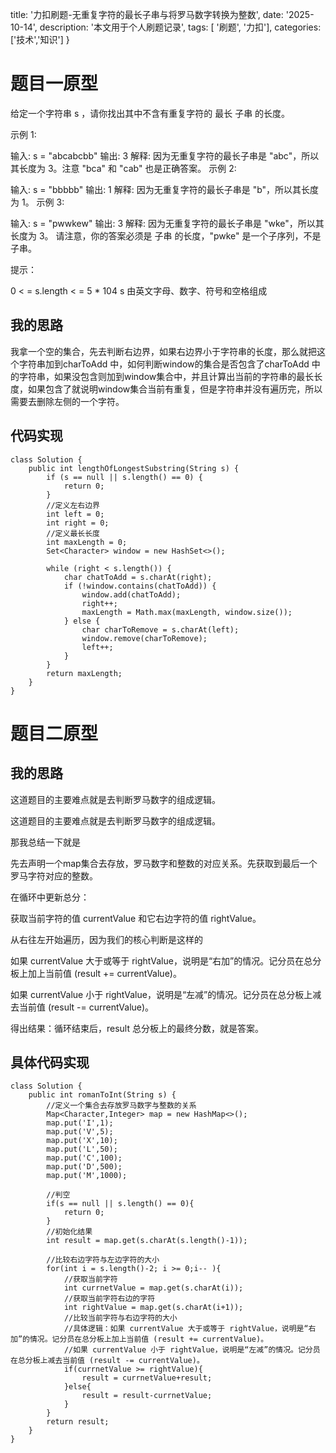   title: '力扣刷题-无重复字符的最长子串与将罗马数字转换为整数',
  date: '2025-10-14',
  description: '本文用于个人刷题记录',
  tags: [ '刷题', '力扣'],
  categories: ['技术','知识']
}

# 题目一原型
给定一个字符串 s ，请你找出其中不含有重复字符的 最长 子串 的长度。

示例 1:

输入: s = "abcabcbb"
输出: 3 
解释: 因为无重复字符的最长子串是 "abc"，所以其长度为 3。注意 "bca" 和 "cab" 也是正确答案。
示例 2:

输入: s = "bbbbb"
输出: 1
解释: 因为无重复字符的最长子串是 "b"，所以其长度为 1。
示例 3:

输入: s = "pwwkew"
输出: 3
解释: 因为无重复字符的最长子串是 "wke"，所以其长度为 3。
     请注意，你的答案必须是 子串 的长度，"pwke" 是一个子序列，不是子串。
 

提示：

0 < = s.length < = 5 * 104
s 由英文字母、数字、符号和空格组成

## 我的思路
我拿一个空的集合，先去判断右边界，如果右边界小于字符串的长度，那么就把这个字符串加到charToAdd 中，如何判断window的集合是否包含了charToAdd 中的字符串，如果没包含则加到window集合中，并且计算出当前的字符串的最长长度，如果包含了就说明window集合当前有重复，但是字符串并没有遍历完，所以需要去删除左侧的一个字符。

## 代码实现
```
class Solution {
    public int lengthOfLongestSubstring(String s) {
        if (s == null || s.length() == 0) {
            return 0;
        }
        //定义左右边界
        int left = 0;
        int right = 0;
        //定义最长长度
        int maxLength = 0;
        Set<Character> window = new HashSet<>();

        while (right < s.length()) {
            char chatToAdd = s.charAt(right);
            if (!window.contains(chatToAdd)) {
                window.add(chatToAdd);
                right++;
                maxLength = Math.max(maxLength, window.size());
            } else {
                char charToRemove = s.charAt(left);
                window.remove(charToRemove);
                left++;
            }
        }
        return maxLength;
    }
}
```
# 题目二原型

## 我的思路
这道题目的主要难点就是去判断罗马数字的组成逻辑。

这道题目的主要难点就是去判断罗马数字的组成逻辑。

那我总结一下就是

先去声明一个map集合去存放，罗马数字和整数的对应关系。先获取到最后一个罗马字符对应的整数。

在循环中更新总分：

获取当前字符的值 currentValue 和它右边字符的值 rightValue。

从右往左开始遍历，因为我们的核心判断是这样的

如果 currentValue 大于或等于 rightValue，说明是“右加”的情况。记分员在总分板上加上当前值 (result += currentValue)。

如果 currentValue 小于 rightValue，说明是“左减”的情况。记分员在总分板上减去当前值 (result -= currentValue)。

得出结果：循环结束后，result 总分板上的最终分数，就是答案。

## 具体代码实现
```
class Solution {
    public int romanToInt(String s) {
        //定义一个集合去存放罗马数字与整数的关系
        Map<Character,Integer> map = new HashMap<>();
        map.put('I',1);
        map.put('V',5);
        map.put('X',10);
        map.put('L',50);
        map.put('C',100);
        map.put('D',500);
        map.put('M',1000);

        //判空
        if(s == null || s.length() == 0){
            return 0;
        }
        //初始化结果
        int result = map.get(s.charAt(s.length()-1));

        //比较右边字符与左边字符的大小
        for(int i = s.length()-2; i >= 0;i-- ){
            //获取当前字符
            int currnetValue = map.get(s.charAt(i));
            //获取当前字符右边的字符
            int rightValue = map.get(s.charAt(i+1));
            //比较当前字符与右边字符的大小
            //具体逻辑：如果 currentValue 大于或等于 rightValue，说明是“右加”的情况。记分员在总分板上加上当前值 (result += currentValue)。
            //如果 currentValue 小于 rightValue，说明是“左减”的情况。记分员在总分板上减去当前值 (result -= currentValue)。
            if(currnetValue >= rightValue){
                result = currnetValue+result;
            }else{
                result = result-currnetValue;
            }
        }
        return result;
    }
}
```